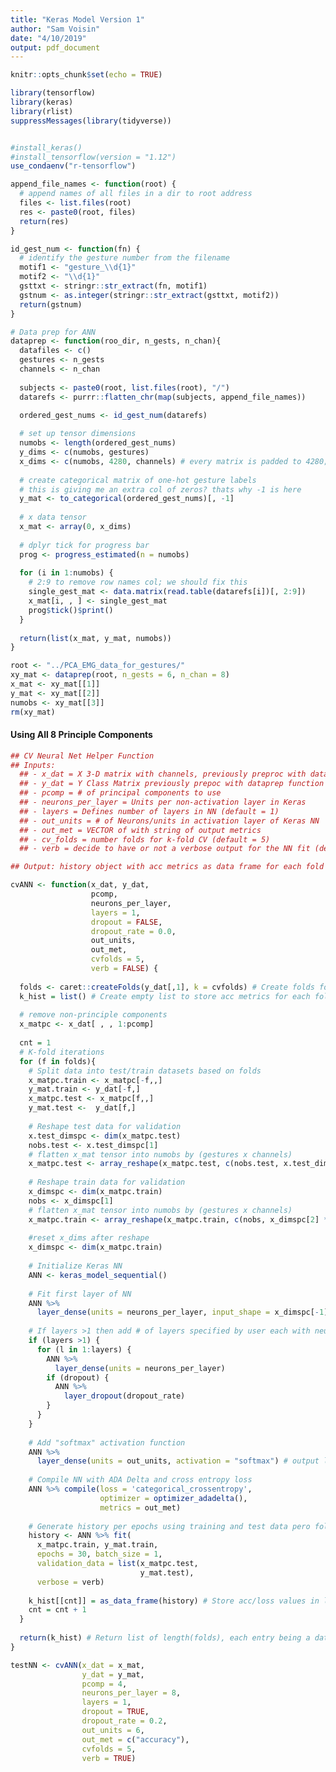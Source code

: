 ```yaml
---
title: "Keras Model Version 1"
author: "Sam Voisin"
date: "4/10/2019"
output: pdf_document
---
```


```r

knitr::opts_chunk$set(echo = TRUE)

library(tensorflow)
library(keras)
library(rlist)
suppressMessages(library(tidyverse))


#install_keras()
#install_tensorflow(version = "1.12")
use_condaenv("r-tensorflow")

```


```r

append_file_names <- function(root) {
  # append names of all files in a dir to root address
  files <- list.files(root)
  res <- paste0(root, files)
  return(res)
}

id_gest_num <- function(fn) {
  # identify the gesture number from the filename
  motif1 <- "gesture_\\d{1}"
  motif2 <- "\\d{1}"
  gsttxt <- stringr::str_extract(fn, motif1)
  gstnum <- as.integer(stringr::str_extract(gsttxt, motif2))
  return(gstnum)
}

# Data prep for ANN
dataprep <- function(roo_dir, n_gests, n_chan){
  datafiles <- c()
  gestures <- n_gests
  channels <- n_chan
  
  subjects <- paste0(root, list.files(root), "/")
  datarefs <- purrr::flatten_chr(map(subjects, append_file_names))
  
  ordered_gest_nums <- id_gest_num(datarefs)

  # set up tensor dimensions
  numobs <- length(ordered_gest_nums)
  y_dims <- c(numobs, gestures)
  x_dims <- c(numobs, 4280, channels) # every matrix is padded to 4280; 8 channels
  
  # create categorical matrix of one-hot gesture labels
  # this is giving me an extra col of zeros? thats why -1 is here
  y_mat <- to_categorical(ordered_gest_nums)[, -1]
  
  # x data tensor
  x_mat <- array(0, x_dims)
  
  # dplyr tick for progress bar
  prog <- progress_estimated(n = numobs)
  
  for (i in 1:numobs) {
    # 2:9 to remove row names col; we should fix this
    single_gest_mat <- data.matrix(read.table(datarefs[i])[, 2:9]) 
    x_mat[i, , ] <- single_gest_mat
    prog$tick()$print()
  }
  
  return(list(x_mat, y_mat, numobs))
}
```


```r
root <- "../PCA_EMG_data_for_gestures/"
xy_mat <- dataprep(root, n_gests = 6, n_chan = 8)
x_mat <- xy_mat[[1]]
y_mat <- xy_mat[[2]]
numobs <- xy_mat[[3]]
rm(xy_mat)
```


#### Using All 8 Principle Components


```r

## CV Neural Net Helper Function
## Inputs:
  ## - x_dat = X 3-D matrix with channels, previously preproc with dataprep function
  ## - y_dat = Y Class Matrix previously prepoc with dataprep function
  ## - pcomp = # of principal components to use
  ## - neurons_per_layer = Units per non-activation layer in Keras
  ## - layers = Defines number of layers in NN (default = 1)
  ## - out_units = # of Neurons/units in activation layer of Keras NN
  ## - out_met = VECTOR of with string of output metrics
  ## - cv_folds = number folds for k-fold CV (default = 5)
  ## - verb = decide to have or not a verbose output for the NN fit (default = 0)

## Output: history object with acc metrics as data frame for each fold

cvANN <- function(x_dat, y_dat, 
                  pcomp,
                  neurons_per_layer,
                  layers = 1,
                  dropout = FALSE,
                  dropout_rate = 0.0,
                  out_units,
                  out_met,
                  cvfolds = 5,
                  verb = FALSE) {
  
  folds <- caret::createFolds(y_dat[,1], k = cvfolds) # Create folds for CV
  k_hist = list() # Create empty list to store acc metrics for each fold
  
  # remove non-principle components
  x_matpc <- x_dat[ , , 1:pcomp]
  
  cnt = 1
  # K-fold iterations 
  for (f in folds){
    # Split data into test/train datasets based on folds
    x_matpc.train <- x_matpc[-f,,]
    y_mat.train <- y_dat[-f,]
    x_matpc.test <- x_matpc[f,,]
    y_mat.test <-  y_dat[f,]
    
    # Reshape test data for validation
    x.test_dimspc <- dim(x_matpc.test)
    nobs.test <- x.test_dimspc[1]
    # flatten x_mat tensor into numobs by (gestures x channels)
    x_matpc.test <- array_reshape(x_matpc.test, c(nobs.test, x.test_dimspc[2] * x.test_dimspc[3]))
    
    # Reshape train data for validation
    x_dimspc <- dim(x_matpc.train)
    nobs <- x_dimspc[1]
    # flatten x_mat tensor into numobs by (gestures x channels)
    x_matpc.train <- array_reshape(x_matpc.train, c(nobs, x_dimspc[2] * x_dimspc[3]))
    
    #reset x_dims after reshape
    x_dimspc <- dim(x_matpc.train)
    
    # Initialize Keras NN
    ANN <- keras_model_sequential()
    
    # Fit first layer of NN
    ANN %>%
      layer_dense(units = neurons_per_layer, input_shape = x_dimspc[-1])
    
    # If layers >1 then add # of layers specified by user each with neurons_per_layer
    if (layers >1) {
      for (l in 1:layers) {
        ANN %>%
          layer_dense(units = neurons_per_layer)
        if (dropout) {
          ANN %>%
            layer_dropout(dropout_rate)
        }
      }
    }
    
    # Add "softmax" activation function
    ANN %>% 
      layer_dense(units = out_units, activation = "softmax") # output layer
    
    # Compile NN with ADA Delta and cross entropy loss
    ANN %>% compile(loss = 'categorical_crossentropy',
                    optimizer = optimizer_adadelta(),
                    metrics = out_met)
    
    # Generate history per epochs using training and test data pero fold
    history <- ANN %>% fit(
      x_matpc.train, y_mat.train, 
      epochs = 30, batch_size = 1, 
      validation_data = list(x_matpc.test, 
                             y_mat.test),
      verbose = verb)
    
    k_hist[[cnt]] = as_data_frame(history) # Store acc/loss values in list
    cnt = cnt + 1
  }
  
  return(k_hist) # Return list of length(folds), each entry being a dataframe
}

testNN <- cvANN(x_dat = x_mat,
                y_dat = y_mat,
                pcomp = 4,
                neurons_per_layer = 8,
                layers = 1,
                dropout = TRUE,
                dropout_rate = 0.2,
                out_units = 6,
                out_met = c("accuracy"),
                cvfolds = 5,
                verb = TRUE)

```


```r


```







